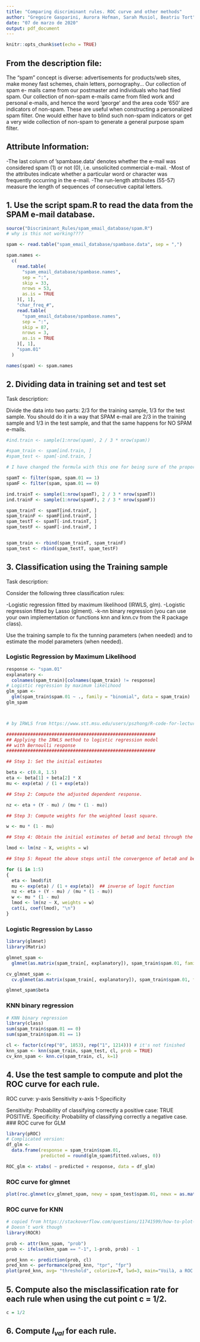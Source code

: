 ```yaml
---
title: "Comparing discriminant rules. ROC curve and other methods"
author: "Gregoire Gasparini, Aurora Hofman, Sarah Musiol, Beatriu Tort"
date: "07 de marzo de 2020"
output: pdf_document
---
```


```r
knitr::opts_chunk$set(echo = TRUE)
```

## From the description file:
The “spam” concept is diverse: advertisements for products/web sites, make money fast schemes, chain letters, pornography... Our collection of spam e- mails came from our postmaster and individuals who had filed spam. Our collection of non-spam e-mails came from filed work and personal e-mails, and hence the word ’george’ and the area code ’650’ are indicators of non-spam. These are useful when constructing a personalized spam filter. One would either have to blind such non-spam indicators or get a very wide collection of non-spam to generate a general purpose spam filter.


## Attribute Information:
-The last column of ’spambase.data’ denotes whether the e-mail was considered spam (1) or not (0), i.e. unsolicited commercial e-mail.
-Most of the attributes indicate whether a particular word or character was frequently occurring in the e-mail.
-The run-length attributes (55-57) measure the length of sequences of consecutive capital letters.


## 1. Use the script spam.R to read the data from the SPAM e-mail database.

```r
source("Discriminant_Rules/spam_email_database/spam.R")
# why is this not working????
```

```r
spam <- read.table("spam_email_database/spambase.data", sep = ",")

spam.names <-
  c(
    read.table(
      "spam_email_database/spambase.names",
      sep = ":",
      skip = 33,
      nrows = 53,
      as.is = TRUE
    )[, 1],
    "char_freq_#",
    read.table(
      "spam_email_database/spambase.names",
      sep = ":",
      skip = 87,
      nrows = 3,
      as.is = TRUE
    )[, 1],
    "spam.01"
  )

names(spam) <- spam.names 
```


## 2. Dividing data in training set and test set
Task description: 

Divide the data into two parts: 2/3 for the training sample, 1/3 for the test sample. You should do it in a way that SPAM e-mail are 2/3 in the training sample and 1/3 in the test sample, and that the same happens for NO SPAM e-mails.

```r
#ind.train <- sample(1:nrow(spam), 2 / 3 * nrow(spam))

#spam_train <- spam[ind.train, ]
#spam_test <- spam[-ind.train, ]

# I have changed the formula with this one for being sure of the proportions of 0 and 1 in train and test samples. I am not sure if this is necessary or with the short version.

spamT <- filter(spam, spam.01 == 1)
spamF <- filter(spam, spam.01 == 0)

ind.trainT <- sample(1:nrow(spamT), 2 / 3 * nrow(spamT))
ind.trainF <- sample(1:nrow(spamF), 2 / 3 * nrow(spamF))

spam_trainT <- spamT[ind.trainT, ]
spam_trainF <- spamF[ind.trainF, ]
spam_testT <- spamT[-ind.trainT, ]
spam_testF <- spamF[-ind.trainF, ]


spam_train <- rbind(spam_trainT, spam_trainF)
spam_test <- rbind(spam_testT, spam_testF)

```


## 3. Classification using the Training sample
Task description: 

Consider the following three classification rules:

-Logistic regression fitted by maximum likelihood (IRWLS, glm). 
-Logistic regression fitted by Lasso (glment).
-k-nn binary regression (you can use your own implementation or functions knn and knn.cv from the R package class).

Use the training sample to fix the tunning parameters (when needed) and to estimate the model parameters (when needed).


### Logistic Regression by Maximum Likelihood
```r
response <- "spam.01"
explanatory <-
  colnames(spam_train)[colnames(spam_train) != response]
# Logistic regression by maximum likelihood
glm_spam <-
  glm(spam_train$spam.01 ~ ., family = "binomial", data = spam_train)
glm_spam



# by IRWLS from https://www.stt.msu.edu/users/pszhong/R-code-for-lecture-12.txt

########################################################
## Applying the IRWLS method to logistic regression model
## with Bernoulli response
########################################################

## Step 1: Set the initial estimates

beta <- c(0.8, 1.5)
eta <- beta[1] + beta[2] * X
mu <- exp(eta) / (1 + exp(eta))

## Step 2: Compute the adjusted dependent response.

nz <- eta + (Y - mu) / (mu * (1 - mu))

## Step 3: Compute weights for the weighted least square.

w <- mu * (1 - mu)

## Step 4: Obtain the initial estimates of beta0 and beta1 through the following weighted least square method. Meanwhile, obtain the updates.

lmod <- lm(nz ~ X, weights = w)

## Step 5: Repeat the above steps until the convergence of beta0 and beta1.

for (i in 1:5)
{
  eta <- lmod$fit
  mu <- exp(eta) / (1 + exp(eta))  ## inverse of logit function
  nz <- eta + (Y - mu) / (mu * (1 - mu))
  w <- mu * (1 - mu)
  lmod <- lm(nz ~ X, weights = w)
  cat(i, coef(lmod), "\n")
}

```

### Logistic Regression by Lasso
```r
library(glmnet)
library(Matrix)

glmnet_spam <-
  glmnet(as.matrix(spam_train[, explanatory]), spam_train$spam.01, family = "binomial")

cv_glmnet_spam <-
  cv.glmnet(as.matrix(spam_train[, explanatory]), spam_train$spam.01, family = "binomial")

glmnet_spam$beta
```

### KNN binary regression
```r
# KNN binary regression 
library(class)
sum(spam_train$spam.01 == 0)
sum(spam_train$spam.01 == 1)

cl <- factor(c(rep("0", 1853), rep("1", 1214))) # it's not finished
knn_spam <- knn(spam_train, spam_test, cl, prob = TRUE)
cv_knn_spam <- knn.cv(spam_train, cl, k=1)
```


## 4. Use the test sample to compute and plot the ROC curve for each rule.
ROC curve: y-axis Sensitivity
            x-axis 1-Specificity
            
Sensitivity: Probability of classifying correctly a positive
case: TRUE POSITIVE.
Specificity: Probability of classifying correctly a negative case.
### ROC curve for GLM
```r
library(pROC)
# Complicated version:
df_glm <-
  data.frame(response = spam_train$spam.01,
             predicted = round(glm_spam$fitted.values, 0))

ROC_glm <- xtabs( ~ predicted + response, data = df_glm)

```

### ROC curve for glmnet
```r
plot(roc.glmnet(cv_glmnet_spam, newy = spam_test$spam.01, newx = as.matrix(spam_test[, explanatory])))
```

### ROC curve for KNN
```r
# copied from https://stackoverflow.com/questions/11741599/how-to-plot-a-roc-curve-for-a-knn-model
# Doesn´t work though
library(ROCR)

prob <- attr(knn_spam, "prob")
prob <- ifelse(knn_spam == "-1", 1-prob, prob) - 1

pred_knn <- prediction(prob, cl)
pred_knn <- performance(pred_knn, "tpr", "fpr")
plot(pred_knn, avg= "threshold", colorize=T, lwd=3, main="Voilà, a ROC curve!")
```



## 5. Compute also the misclassification rate for each rule when using the cut point c = 1/2.

```r
c = 1/2

```



## 6. Compute $l_{val}$ for each rule.

```r

```

